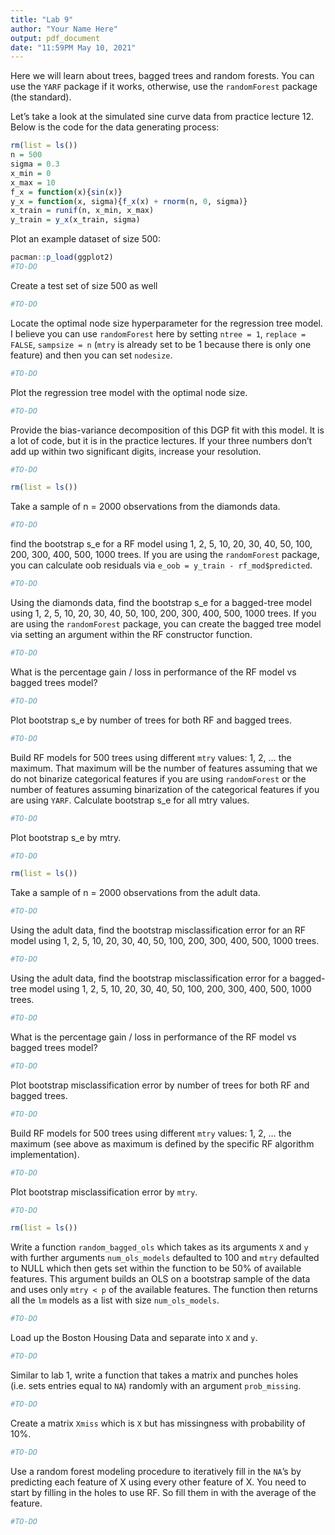 ```yaml
---
title: "Lab 9"
author: "Your Name Here"
output: pdf_document
date: "11:59PM May 10, 2021"
---
```


Here we will learn about trees, bagged trees and random forests. You can use the `YARF` package if it works, otherwise, use the `randomForest` package (the standard).

Let's take a look at the simulated sine curve data from practice lecture 12. Below is the code for the data generating process:

```r
rm(list = ls())
n = 500
sigma = 0.3
x_min = 0
x_max = 10
f_x = function(x){sin(x)}
y_x = function(x, sigma){f_x(x) + rnorm(n, 0, sigma)}
x_train = runif(n, x_min, x_max)
y_train = y_x(x_train, sigma)
```

Plot an example dataset of size 500:

```r
pacman::p_load(ggplot2)
#TO-DO
```

Create a test set of size 500 as well

```r
#TO-DO
```

Locate the optimal node size hyperparameter for the regression tree model. I believe you can use `randomForest` here by setting `ntree = 1`, `replace = FALSE`, `sampsize = n` (`mtry` is already set to be 1 because there is only one feature) and then you can set `nodesize`.

```r
#TO-DO
```

Plot the regression tree model with the optimal node size.

```r
#TO-DO
```

Provide the bias-variance decomposition of this DGP fit with this model. It is a lot of code, but it is in the practice lectures. If your three numbers don't add up within two significant digits, increase your resolution.

```r
#TO-DO
```


```r
rm(list = ls())
```

Take a sample of n = 2000 observations from the diamonds data.

```r
#TO-DO
```

find the bootstrap s_e for a RF model using 1, 2, 5, 10, 20, 30, 40, 50, 100, 200, 300, 400, 500, 1000 trees. If you are using the `randomForest` package, you can calculate oob residuals via `e_oob = y_train - rf_mod$predicted`.

```r
#TO-DO
```

Using the diamonds data, find the bootstrap s_e for a bagged-tree model using 1, 2, 5, 10, 20, 30, 40, 50, 100, 200, 300, 400, 500, 1000 trees. If you are using the `randomForest` package, you can create the bagged tree model via setting an argument within the RF constructor function. 

```r
#TO-DO
```


What is the percentage gain / loss in performance of the RF model vs bagged trees model?

```r
#TO-DO
```


Plot bootstrap s_e by number of trees for both RF and bagged trees.

```r
#TO-DO
```

Build RF models for 500 trees using different `mtry` values: 1, 2, ... the maximum. That maximum will be the number of features assuming that we do not binarize categorical features if you are using `randomForest` or the number of features assuming binarization of the categorical features if you are using `YARF`. Calculate bootstrap s_e for all mtry values.

```r
#TO-DO
```

Plot bootstrap s_e by mtry.

```r
#TO-DO
```

```r
rm(list = ls())
```


Take a sample of n = 2000 observations from the adult data.

```r
#TO-DO
```

Using the adult data, find the bootstrap misclassification error for an RF model using 1, 2, 5, 10, 20, 30, 40, 50, 100, 200, 300, 400, 500, 1000 trees.

```r
#TO-DO
```

Using the adult data, find the bootstrap misclassification error for a bagged-tree model using 1, 2, 5, 10, 20, 30, 40, 50, 100, 200, 300, 400, 500, 1000 trees.

```r
#TO-DO
```

What is the percentage gain / loss in performance of the RF model vs bagged trees model?

```r
#TO-DO
```


Plot bootstrap misclassification error by number of trees for both RF and bagged trees.

```r
#TO-DO
```

Build RF models for 500 trees using different `mtry` values: 1, 2, ... the maximum (see above as maximum is defined by the specific RF algorithm implementation).

```r
#TO-DO
```

Plot bootstrap misclassification error by `mtry`.

```r
#TO-DO
```


```r
rm(list = ls())
```

Write a function `random_bagged_ols` which takes as its arguments `X` and `y` with further arguments `num_ols_models` defaulted to 100 and `mtry` defaulted to NULL which then gets set within the function to be 50% of available features. This argument builds an OLS on a bootstrap sample of the data and uses only `mtry < p` of the available features. The function then returns all the `lm` models as a list with size `num_ols_models`.

```r
#TO-DO
```


Load up the Boston Housing Data and separate into `X` and `y`.

```r
#TO-DO
```


Similar to lab 1, write a function that takes a matrix and punches holes (i.e. sets entries equal to `NA`) randomly with an argument `prob_missing`.

```r
#TO-DO
```

Create a matrix `Xmiss` which is `X` but has missingness with probability of 10%.

```r
#TO-DO
```

Use a random forest modeling procedure to iteratively fill in the `NA`'s by predicting each feature of X using every other feature of X. You need to start by filling in the holes to use RF. So fill them in with the average of the feature.

```r
#TO-DO
```






















